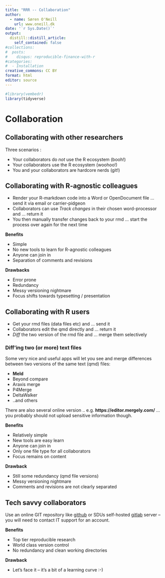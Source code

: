 ```yaml
---
title: "RRR -- Collaboration"
author:
  - name: Søren O'Neill
    url: www.oneill.dk
date: '`r Sys.Date()`'
output:
  distill::distill_article:
    self_contained: false
#collections:
#  posts:
#    disqus: reproducible-finance-with-r
#categories:
#  - Installation
creative_commons: CC BY
format: html
editor: source
---
```


```r
#library(vembedr)
library(tidyverse)
```

# Collaboration

## Collaborating with other researchers

Three scenarios :

* Your collaborators do _not_ use the R ecosystem (booh!)
* Your collaborators use the R ecosystem (woohoo!)
* You and your collaborators are hardcore nerds (git!)

## Collaborating with R-agnostic colleagues

* Render your R-markdown code into a Word or OpenDocument file ... send it via email or carrier-pidgeon
* Collaborators can use _Track changes_ in their chosen word-processor and ... return it
* You then manually transfer changes back to your rmd ... start the process over again for the next time

**Benefits**

* Simple
* No new tools to learn for R-agnostic colleagues
* Anyone can join in 
* Separation of comments and revisions

**Drawbacks**

* Error prone
* Redundancy
* Messy versioning nightmare
* Focus shifts towards typesetting / presentation

## Collaborating with R users

* Get your rmd files (data files etc) and ... send it
* Collaborators edit the qmd directly and ... return it
* _Diff_ the two version of the rmd file and ... merge them selectively

### Diff'ing two (or more) text files

Some very nice and useful apps will let you see and merge differences between two versions of the same text (qmd) files:

* **Meld**
* Beyond compare
* Araxis merge
* P4Merge
* DeltaWalker
* ..and others

There are also several online version .. e.g. **https://editor.mergely.com/** ...you probably should not upload sensitive information though.

**Benefits**

* Relatively simple
* New tools are easy learn
* Anyone can join in
* Only one file type for all collaborators
* Focus remains on content

**Drawback**

* Still some redundancy (qmd file versions)
* Messy versioning nightmare
* Comments and revisions are not clearly separated 

## Tech savvy collaborators 

Use an online GIT repository like [github](https://github.com) or SDUs self-hosted [gitlab](https://gitlab.sdu.dk) server -- you will need to contact IT support for an account.

**Benefits**

* Top tier reproducible research
* World class version control
* No redundancy and clean working directories

**Drawback**

* Let's face it -- it's a bit of a learning curve :-)

<script src="https://giscus.app/client.js"
        data-repo="sorenoneill/r4phd"
        data-repo-id="R_kgDOJ9etDQ"
        data-category="Announcements"
        data-category-id="DIC_kwDOJ9etDc4CYApF"
        data-mapping="pathname"
        data-strict="0"
        data-reactions-enabled="0"
        data-emit-metadata="0"
        data-input-position="bottom"
        data-theme="cobalt"
        data-lang="en"
        crossorigin="anonymous"
        async>
</script>